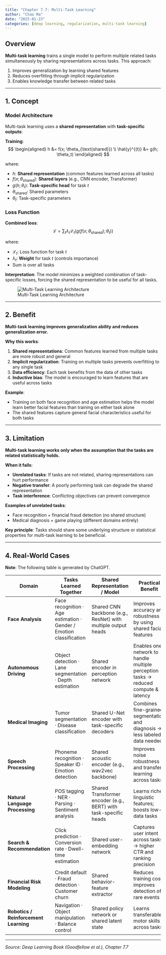```yaml
---
title: "Chapter 7.7: Multi-Task Learning"
author: "Chao Ma"
date: "2025-01-23"
categories: [deep learning, regularization, multi-task learning]
---
```


## Overview

**Multi-task learning** trains a single model to perform multiple related tasks simultaneously by sharing representations across tasks. This approach:

1. Improves generalization by learning shared features
2. Reduces overfitting through implicit regularization
3. Enables knowledge transfer between related tasks

---

## 1. Concept

### Model Architecture

Multi-task learning uses a **shared representation** with **task-specific outputs**:

**Training**:
$$
\begin{aligned}
h &= f(x; \theta_{\text{shared}}) \\
\hat{y}^{(t)} &= g(h; \theta_t)
\end{aligned}
$$

where:

- $h$: **Shared representation** (common features learned across all tasks)
- $f(x; \theta_{\text{shared}})$: **Shared layers** (e.g., CNN encoder, Transformer)
- $g(h; \theta_t)$: **Task-specific head** for task $t$
- $\theta_{\text{shared}}$: Shared parameters
- $\theta_t$: Task-specific parameters

### Loss Function

**Combined loss**:
$$
\mathcal{L} = \sum_t \lambda_t \mathcal{L}_t(g(f(x; \theta_{\text{shared}}); \theta_t))
$$

where:

- $\mathcal{L}_t$: Loss function for task $t$
- $\lambda_t$: **Weight** for task $t$ (controls importance)
- Sum is over all tasks

**Interpretation**: The model minimizes a weighted combination of task-specific losses, forcing the shared representation to be useful for all tasks.

![Multi-Task Learning Architecture](https://raw.githubusercontent.com/ickma2311/foundations/main/deep_learning/chapter7/7.7/shared_tasks.png)

---

## 2. Benefit

**Multi-task learning improves generalization ability and reduces generalization error.**

**Why this works**:

1. **Shared representations**: Common features learned from multiple tasks are more robust and general
2. **Implicit regularization**: Training on multiple tasks prevents overfitting to any single task
3. **Data efficiency**: Each task benefits from the data of other tasks
4. **Inductive bias**: The model is encouraged to learn features that are useful across tasks

**Example**:

- Training on both face recognition and age estimation helps the model learn better facial features than training on either task alone
- The shared features capture general facial characteristics useful for both tasks

---

## 3. Limitation

**Multi-task learning works only when the assumption that the tasks are related statistically holds.**

**When it fails**:

- **Unrelated tasks**: If tasks are not related, sharing representations can hurt performance
- **Negative transfer**: A poorly performing task can degrade the shared representation
- **Task interference**: Conflicting objectives can prevent convergence

**Examples of unrelated tasks**:

- Face recognition + financial fraud detection (no shared structure)
- Medical diagnosis + game playing (different domains entirely)

**Key principle**: Tasks should share some underlying structure or statistical properties for multi-task learning to be beneficial.

---

## 4. Real-World Cases

**Note**: The following table is generated by ChatGPT.

| Domain | Tasks Learned Together | Shared Representation / Model | Practical Benefit | Example / Source |
|--------|------------------------|-------------------------------|-------------------|------------------|
| **Face Analysis** | Face recognition · Age estimation · Gender / Emotion classification | Shared CNN backbone (e.g., ResNet) with multiple output heads | Improves accuracy and robustness by using shared facial features | Zhang et al., *MTL-CNN for Face Analysis*, CVPR 2014 |
| **Autonomous Driving** | Object detection · Lane segmentation · Depth estimation | Shared encoder in perception network | Enables one network to handle multiple perception tasks → reduced compute & latency | Uber ATG, *MultiNet*, CVPR 2017 |
| **Medical Imaging** | Tumor segmentation · Disease classification | Shared U-Net encoder with task-specific decoders | Combines fine-grained segmentation and diagnosis → less labeled data needed | Liu et al., *MT-UNet*, MICCAI 2019 |
| **Speech Processing** | Phoneme recognition · Speaker ID · Emotion detection | Shared acoustic encoder (e.g., wav2vec backbone) | Improves noise robustness and transfer learning across tasks | Baevski et al., *wav2vec 2.0*, 2020 |
| **Natural Language Processing** | POS tagging · NER · Parsing · Sentiment analysis | Shared Transformer encoder (e.g., BERT) with task-specific heads | Learns richer linguistic features; boosts low-data tasks | Collobert et al., *Unified NLP with MTL*, 2008; Devlin et al., *BERT*, 2019 |
| **Search & Recommendation** | Click prediction · Conversion rate · Dwell-time estimation | Shared user-embedding network | Captures user intent across tasks → higher CTR and ranking precision | Google Ads / YouTube Recommender Systems |
| **Financial Risk Modeling** | Credit default · Fraud detection · Customer churn | Shared behavior-feature extractor | Reduces training cost, improves detection of rare events | Ant Financial Research Team, 2020 |
| **Robotics / Reinforcement Learning** | Navigation · Object manipulation · Balance control | Shared policy network or shared latent state | Learns transferable motor skills across tasks | DeepMind IMPALA (2018), Gato (2022) |

---

*Source: Deep Learning Book (Goodfellow et al.), Chapter 7.7*
